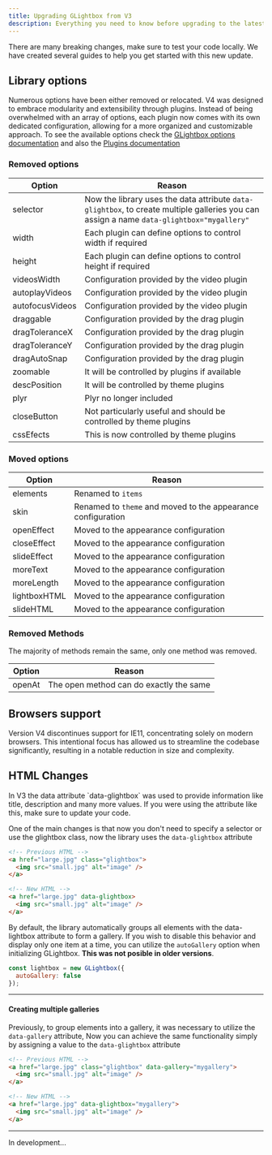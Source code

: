 ```yaml
---
title: Upgrading GLightbox from V3
description: Everything you need to know before upgrading to the latest version
---
```


<Callout icon="⚠️" type="warning">
  There are many breaking changes, make sure to test your code locally. We have created several guides to help you get started with this new update.
</Callout>

## Library options

Numerous options have been either removed or relocated. V4 was designed to embrace modularity and extensibility through plugins. Instead of being overwhelmed with an array of options, each plugin now comes with its own dedicated configuration, allowing for a more organized and customizable approach. To see the available options check the [GLightbox options documentation](/docs/options) and also the [Plugins documentation](/docs/plugins/image)

### Removed options

| Option   | Reason  |
| -------- | ----------- |
| selector | Now the library uses the data attribute `data-glightbox`, to create multiple galleries you can assign a name `data-glightbox="mygallery"` |
| width | Each plugin can define options to control width if required |
| height | Each plugin can define options to control height if required |
| videosWidth | Configuration provided by the video plugin |
| autoplayVideos | Configuration provided by the video plugin |
| autofocusVideos | Configuration provided by the video plugin |
| draggable | Configuration provided by the drag plugin |
| dragToleranceX | Configuration provided by the drag plugin |
| dragToleranceY | Configuration provided by the drag plugin |
| dragAutoSnap | Configuration provided by the drag plugin |
| zoomable | It will be controlled by plugins if available |
| descPosition | It will be controlled by theme plugins |
| plyr | Plyr no longer included |
| closeButton | Not particularly useful and should be controlled by theme plugins |
| cssEfects | This is now controlled by theme plugins |


### Moved options

| Option   | Reason  |
| -------- | ----------- |
| elements | Renamed to `items` |
| skin | Renamed to `theme` and moved to the appearance configuration |
| openEffect | Moved to the appearance configuration |
| closeEffect | Moved to the appearance configuration |
| slideEffect | Moved to the appearance configuration |
| moreText | Moved to the appearance configuration |
| moreLength | Moved to the appearance configuration |
| lightboxHTML | Moved to the appearance configuration |
| slideHTML | Moved to the appearance configuration |


### Removed Methods

The majority of methods remain the same, only one method was removed.

| Option   | Reason  |
| -------- | ----------- |
| openAt | The open method can do exactly the same |



## Browsers support

Version V4 discontinues support for IE11, concentrating solely on modern browsers. This intentional focus has allowed us to streamline the codebase significantly, resulting in a notable reduction in size and complexity.


## HTML Changes

<Callout icon="⚠️" type="warning">
  In V3 the data attribute `data-glightbox` was used to provide information like title, description and many more values. If you were using the attribute like this, make sure to update your code.
</Callout>

One of the main changes is that now you don't need to specify a selector or use the glightbox class, now the library uses the `data-glightbox` attribute

```html
<!-- Previous HTML -->
<a href="large.jpg" class="glightbox">
  <img src="small.jpg" alt="image" />
</a>

<!-- New HTML -->
<a href="large.jpg" data-glightbox>
  <img src="small.jpg" alt="image" />
</a>
```

By default, the library automatically groups all elements with the data-lightbox attribute to form a gallery. If you wish to disable this behavior and display only one item at a time, you can utilize the `autoGallery` option when initializing GLightbox. **This was not posible in older versions**.

```javascript
const lightbox = new GLightbox({
  autoGallery: false
});
```

---

#### Creating multiple galleries

Previously, to group elements into a gallery, it was necessary to utilize the `data-gallery` attribute, Now you can achieve the same functionality simply by assigning a value to the `data-glightbox` attribute


```html
<!-- Previous HTML -->
<a href="large.jpg" class="glightbox" data-gallery="mygallery">
  <img src="small.jpg" alt="image" />
</a>

<!-- New HTML -->
<a href="large.jpg" data-glightbox="mygallery">
  <img src="small.jpg" alt="image" />
</a>
```

---

In development...

